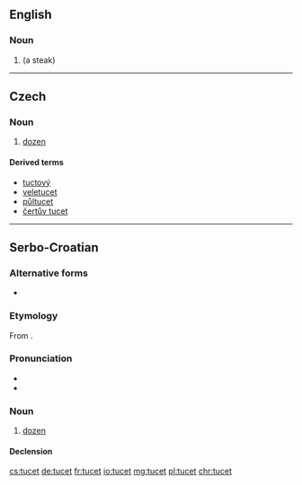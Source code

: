 ==English==

===Noun===
{{en-noun}}

# {{obsolete form of|tucket|nodot=yet|lang=en}} (a steak)

{{Webster 1913}}

----

==Czech==

===Noun===
{{cs-noun|g=m}}

# [[dozen]]

====Derived terms====
* [[tuctový]]
* [[veletucet]] {{g|m}}
* [[půltucet]] {{g|m}}
* [[čertův tucet]] {{g|m}}

----

==Serbo-Croatian==

===Alternative forms===
* {{l|sh|sc=Latn|tùce}}

===Etymology===
From {{etyl|de|sh}} {{term|Dutzend|lang=de}}.

===Pronunciation===
* {{IPA|/tǔtset/|lang=sh}}
* {{hyphenation|tu|cet|lang=sh}}

===Noun===
{{sh-noun|r|g=m|head=tùcet|туцет|ту̀цет}}

# {{context|with genitive|lang=sh}} [[dozen]]

====Declension====
{{sh-decl-noun
|tucet|tuceta
|tuceta|tuceta
|tucetu|tucetima
|tucet|tuceta
|tucet|tuceta
|tucetu|tucetima
|tucetom|tucetima
}}

[[cs:tucet]]
[[de:tucet]]
[[fr:tucet]]
[[io:tucet]]
[[mg:tucet]]
[[pl:tucet]]
[[chr:tucet]]